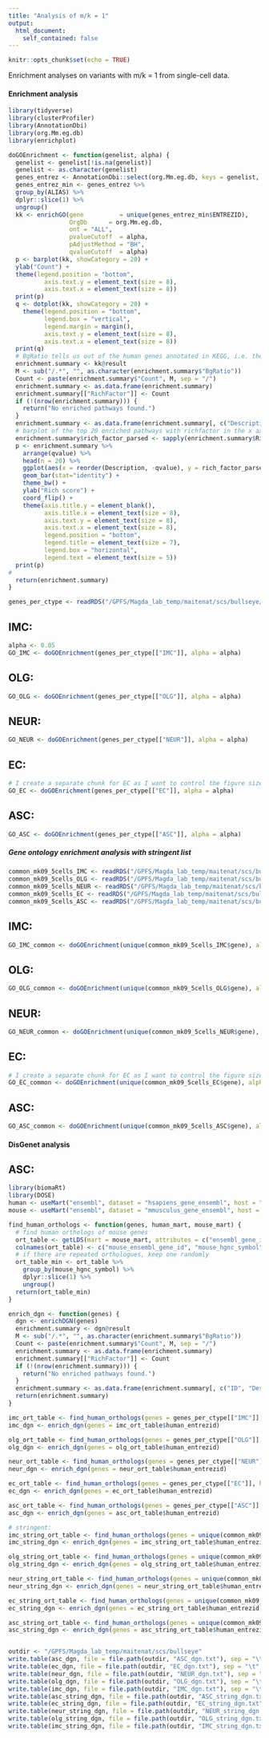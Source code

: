 ```yaml
---
title: "Analysis of m/k = 1"
output:
  html_document:
    self_contained: false
---
```


```r
knitr::opts_chunk$set(echo = TRUE)
```

Enrichment analyses on variants with m/k = 1 from single-cell data.

#### Enrichment analysis

```r
library(tidyverse)
library(clusterProfiler)
library(AnnotationDbi)
library(org.Mm.eg.db)
library(enrichplot)

doGOEnrichment <- function(genelist, alpha) {
  genelist <- genelist[!is.na(genelist)]
  genelist <- as.character(genelist)
  genes_entrez <- AnnotationDbi::select(org.Mm.eg.db, keys = genelist, columns = "ENTREZID", keytype = "ALIAS", multiVals = "first") 
  genes_entrez_min <- genes_entrez %>% 
  group_by(ALIAS) %>%
  dplyr::slice(1) %>%
  ungroup()
  kk <- enrichGO(gene          = unique(genes_entrez_min$ENTREZID), 
                 OrgDb      = org.Mm.eg.db, 
                 ont = "ALL",
                 pvalueCutoff  = alpha, 
                 pAdjustMethod = "BH", 
                 qvalueCutoff  = alpha)
  p <- barplot(kk, showCategory = 20) +
  ylab("Count") +
  theme(legend.position = "bottom",
          axis.text.y = element_text(size = 8),
          axis.text.x = element_text(size = 8))
  print(p)
  q <- dotplot(kk, showCategory = 20) +
    theme(legend.position = "bottom",
          legend.box = "vertical",
          legend.margin = margin(),
          axis.text.y = element_text(size = 8),
          axis.text.x = element_text(size = 8))
  print(q)
  # BgRatio tells us out of the human genes annotated in KEGG, i.e. the universe, how many are involved in the pathway (hence, it is independent of our input list); Generatio is the number of genes in our list which are annotated to the pathway, divided by the intersection between the genes in our list and the universe.
  enrichment.summary <- kk@result
  M <- sub("/.*", "", as.character(enrichment.summary$"BgRatio"))
  Count <- paste(enrichment.summary$"Count", M, sep = "/")
  enrichment.summary <- as.data.frame(enrichment.summary)
  enrichment.summary[["RichFactor"]] <- Count
  if (!(nrow(enrichment.summary))) {
    return("No enriched pathways found.")
  }
  enrichment.summary <- as.data.frame(enrichment.summary[, c("Description", "pvalue", "qvalue", "RichFactor", "geneID")])
  # barplot of the top 20 enriched pathways with richfactor in the x axis
  enrichment.summary$rich_factor_parsed <- sapply(enrichment.summary$RichFactor, function(frac) eval(parse(text = frac)))
  p <- enrichment.summary %>%
    arrange(qvalue) %>%
    head(n = 20) %>%
    ggplot(aes(x = reorder(Description, -qvalue), y = rich_factor_parsed, fill = qvalue)) +
    geom_bar(stat="identity") +
    theme_bw() +
    ylab("Rich score") +
    coord_flip() +
    theme(axis.title.y = element_blank(),
          axis.title.x = element_text(size = 8),
          axis.text.y = element_text(size = 8),
          axis.text.x = element_text(size = 8),
          legend.position = "bottom",
          legend.title = element_text(size = 7),
          legend.box = "horizontal",
          legend.text = element_text(size = 5))
  print(p)
# 
  return(enrichment.summary)
}

```

```r
genes_per_ctype <- readRDS("/GPFS/Magda_lab_temp/maitenat/scs/bullseye/genes_per_ctype.rds")
```

## IMC:

```r
alpha <- 0.05
GO_IMC <- doGOEnrichment(genes_per_ctype[["IMC"]], alpha = alpha)
```

## OLG:

```r
GO_OLG <- doGOEnrichment(genes_per_ctype[["OLG"]], alpha = alpha)
```

## NEUR:

```r
GO_NEUR <- doGOEnrichment(genes_per_ctype[["NEUR"]], alpha = alpha)
```

## EC:

```r
# I create a separate chunk for EC as I want to control the figure size for it
GO_EC <- doGOEnrichment(genes_per_ctype[["EC"]], alpha = alpha)
```

## ASC:

```r
GO_ASC <- doGOEnrichment(genes_per_ctype[["ASC"]], alpha = alpha)
```

##### Gene ontology enrichment analysis with stringent list

```r
common_mk09_5cells_IMC <- readRDS("/GPFS/Magda_lab_temp/maitenat/scs/bullseye/common_mk09_5cells_IMC.RDS")
common_mk09_5cells_OLG <- readRDS("/GPFS/Magda_lab_temp/maitenat/scs/bullseye/common_mk09_5cells_OLG.RDS")
common_mk09_5cells_NEUR <- readRDS("/GPFS/Magda_lab_temp/maitenat/scs/bullseye/common_mk09_5cells_NEUR.RDS")
common_mk09_5cells_EC <- readRDS("/GPFS/Magda_lab_temp/maitenat/scs/bullseye/common_mk09_5cells_EC.RDS")
common_mk09_5cells_ASC <- readRDS("/GPFS/Magda_lab_temp/maitenat/scs/bullseye/common_mk09_5cells_ASC.RDS")
```

## IMC:

```r
GO_IMC_common <- doGOEnrichment(unique(common_mk09_5cells_IMC$gene), alpha = alpha)
```

## OLG:

```r
GO_OLG_common <- doGOEnrichment(unique(common_mk09_5cells_OLG$gene), alpha = alpha)
```

## NEUR:

```r
GO_NEUR_common <- doGOEnrichment(unique(common_mk09_5cells_NEUR$gene), alpha = alpha)
```

## EC:

```r
# I create a separate chunk for EC as I want to control the figure size for it
GO_EC_common <- doGOEnrichment(unique(common_mk09_5cells_EC$gene), alpha = alpha)
```

## ASC:

```r
GO_ASC_common <- doGOEnrichment(unique(common_mk09_5cells_ASC$gene), alpha = alpha)
```

#### DisGenet analysis

## ASC:

```r
library(biomaRt)
library(DOSE)
human <- useMart("ensembl", dataset = "hsapiens_gene_ensembl", host = "https://dec2021.archive.ensembl.org/") 
mouse <- useMart("ensembl", dataset = "mmusculus_gene_ensembl", host = "https://dec2021.archive.ensembl.org/") 

find_human_orthologs <- function(genes, human_mart, mouse_mart) {
  # find human orthologs of mouse genes
  ort_table <- getLDS(mart = mouse_mart, attributes = c("ensembl_gene_id", "external_gene_name", "entrezgene_id"), filters = "external_gene_name", values = as.character(genes), attributesL = c("ensembl_gene_id", "external_gene_name", "entrezgene_id"), martL = human_mart)
  colnames(ort_table) <- c("mouse_ensembl_gene_id", "mouse_hgnc_symbol", "mouse_entrezid", "human_ensembl_gene_id", "human_hgnc_symbol", "human_entrezid")
  # if there are repeated orthologues, keep one randomly
  ort_table_min <- ort_table %>% 
    group_by(mouse_hgnc_symbol) %>%
    dplyr::slice(1) %>%
    ungroup()
  return(ort_table_min)
}

enrich_dgn <- function(genes) {
  dgn <- enrichDGN(genes)
  enrichment.summary <- dgn@result
  M <- sub("/.*", "", as.character(enrichment.summary$"BgRatio"))
  Count <- paste(enrichment.summary$"Count", M, sep = "/")
  enrichment.summary <- as.data.frame(enrichment.summary)
  enrichment.summary[["RichFactor"]] <- Count
  if (!(nrow(enrichment.summary))) {
    return("No enriched pathways found.")
  }
  enrichment.summary <- as.data.frame(enrichment.summary[, c("ID", "Description", "pvalue", "qvalue", "RichFactor", "geneID")])
  return(enrichment.summary)
}
```


```r
imc_ort_table <- find_human_orthologs(genes = genes_per_ctype[["IMC"]], human_mart = human, mouse_mart = mouse)
imc_dgn <- enrich_dgn(genes = imc_ort_table$human_entrezid)

olg_ort_table <- find_human_orthologs(genes = genes_per_ctype[["OLG"]], human_mart = human, mouse_mart = mouse)
olg_dgn <- enrich_dgn(genes = olg_ort_table$human_entrezid)

neur_ort_table <- find_human_orthologs(genes = genes_per_ctype[["NEUR"]], human_mart = human, mouse_mart = mouse)
neur_dgn <- enrich_dgn(genes = neur_ort_table$human_entrezid)

ec_ort_table <- find_human_orthologs(genes = genes_per_ctype[["EC"]], human_mart = human, mouse_mart = mouse)
ec_dgn <- enrich_dgn(genes = ec_ort_table$human_entrezid)

asc_ort_table <- find_human_orthologs(genes = genes_per_ctype[["ASC"]], human_mart = human, mouse_mart = mouse)
asc_dgn <- enrich_dgn(genes = asc_ort_table$human_entrezid)

# stringent:
imc_string_ort_table <- find_human_orthologs(genes = unique(common_mk09_5cells_IMC$gene), human_mart = human, mouse_mart = mouse)
imc_string_dgn <- enrich_dgn(genes = imc_string_ort_table$human_entrezid)

olg_string_ort_table <- find_human_orthologs(genes = unique(common_mk09_5cells_OLG$gene), human_mart = human, mouse_mart = mouse)
olg_string_dgn <- enrich_dgn(genes = olg_string_ort_table$human_entrezid)

neur_string_ort_table <- find_human_orthologs(genes = unique(common_mk09_5cells_NEUR$gene), human_mart = human, mouse_mart = mouse)
neur_string_dgn <- enrich_dgn(genes = neur_string_ort_table$human_entrezid)

ec_string_ort_table <- find_human_orthologs(genes = unique(common_mk09_5cells_EC$gene), human_mart = human, mouse_mart = mouse)
ec_string_dgn <- enrich_dgn(genes = ec_string_ort_table$human_entrezid)

asc_string_ort_table <- find_human_orthologs(genes = unique(common_mk09_5cells_ASC$gene), human_mart = human, mouse_mart = mouse)
asc_string_dgn <- enrich_dgn(genes = asc_string_ort_table$human_entrezid)


outdir <- "/GPFS/Magda_lab_temp/maitenat/scs/bullseye"
write.table(asc_dgn, file = file.path(outdir, "ASC_dgn.txt"), sep = "\t", quote = FALSE, row.names = FALSE)
write.table(ec_dgn, file = file.path(outdir, "EC_dgn.txt"), sep = "\t", quote = FALSE, row.names = FALSE)
write.table(neur_dgn, file = file.path(outdir, "NEUR_dgn.txt"), sep = "\t", quote = FALSE, row.names = FALSE)
write.table(olg_dgn, file = file.path(outdir, "OLG_dgn.txt"), sep = "\t", quote = FALSE, row.names = FALSE)
write.table(imc_dgn, file = file.path(outdir, "IMC_dgn.txt"), sep = "\t", quote = FALSE, row.names = FALSE)
write.table(asc_string_dgn, file = file.path(outdir, "ASC_string_dgn.txt"), sep = "\t", quote = FALSE, row.names = FALSE)
write.table(ec_string_dgn, file = file.path(outdir, "EC_string_dgn.txt"), sep = "\t", quote = FALSE, row.names = FALSE)
write.table(neur_string_dgn, file = file.path(outdir, "NEUR_string_dgn.txt"), sep = "\t", quote = FALSE, row.names = FALSE)
write.table(olg_string_dgn, file = file.path(outdir, "OLG_string_dgn.txt"), sep = "\t", quote = FALSE, row.names = FALSE)
write.table(imc_string_dgn, file = file.path(outdir, "IMC_string_dgn.txt"), sep = "\t", quote = FALSE, row.names = FALSE)
```


